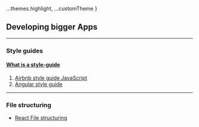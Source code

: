 
  ...themes.highlight,
  ...customTheme
}

## Developing bigger Apps

---

### Style guides

#### [What is a style-guide](https://medium.com/level-up-web/what-is-a-programming-style-guide-and-why-should-you-care-9019e51bb7ad)

1. [Airbnb style guide JavaScript](https://airbnb.io/javascript/react/)
1. [Angular style guide](https://angular.io/guide/styleguide)

---

### File structuring

* [React File structuring](https://reactjs.org/docs/faq-structure.html)